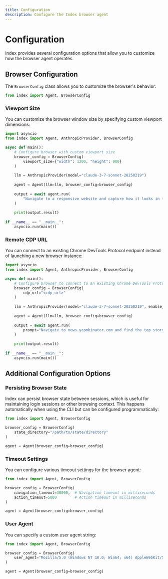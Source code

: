 ```yaml
---
title: Configuration
description: Configure the Index browser agent
---
```


# Configuration

Index provides several configuration options that allow you to customize how the browser agent operates.

## Browser Configuration

The `BrowserConfig` class allows you to customize the browser's behavior:

```python
from index import Agent, BrowserConfig
```

### Viewport Size

You can customize the browser window size by specifying custom viewport dimensions:

```python
import asyncio
from index import Agent, AnthropicProvider, BrowserConfig

async def main():
    # Configure browser with custom viewport size
    browser_config = BrowserConfig(
        viewport_size={"width": 1200, "height": 900}
    )
    
    llm = AnthropicProvider(model="claude-3-7-sonnet-20250219")
    
    agent = Agent(llm=llm, browser_config=browser_config)
    
    output = await agent.run(
        "Navigate to a responsive website and capture how it looks in full HD resolution"
    )
    
    print(output.result)
    
if __name__ == "__main__":
    asyncio.run(main())
```

### Remote CDP URL

You can connect to an existing Chrome DevTools Protocol endpoint instead of launching a new browser instance:

```python
import asyncio
from index import Agent, AnthropicProvider, BrowserConfig

async def main():
    # Configure browser to connect to an existing Chrome DevTools Protocol endpoint
    browser_config = BrowserConfig(
        cdp_url="<cdp_url>"
    )
    
    llm = AnthropicProvider(model="claude-3-7-sonnet-20250219", enable_thinking=True, thinking_token_budget=2048)
    
    agent = Agent(llm=llm, browser_config=browser_config)
    
    output = await agent.run(
        prompt="Navigate to news.ycombinator.com and find the top story"
    )
    
    print(output.result)
    
if __name__ == "__main__":
    asyncio.run(main())
```

## Additional Configuration Options

### Persisting Browser State

Index can persist browser state between sessions, which is useful for maintaining login sessions or other browsing context. This happens automatically when using the CLI but can be configured programmatically:

```python
from index import Agent, BrowserConfig

browser_config = BrowserConfig(
    state_directory="/path/to/state/directory"
)

agent = Agent(browser_config=browser_config)
```

### Timeout Settings

You can configure various timeout settings for the browser agent:

```python
from index import Agent, BrowserConfig

browser_config = BrowserConfig(
    navigation_timeout=30000,  # Navigation timeout in milliseconds
    action_timeout=5000        # Action timeout in milliseconds
)

agent = Agent(browser_config=browser_config)
```

### User Agent

You can specify a custom user agent string:

```python
from index import Agent, BrowserConfig

browser_config = BrowserConfig(
    user_agent="Mozilla/5.0 (Windows NT 10.0; Win64; x64) AppleWebKit/537.36 (KHTML, like Gecko) Chrome/91.0.4472.124 Safari/537.36"
)

agent = Agent(browser_config=browser_config)
``` 